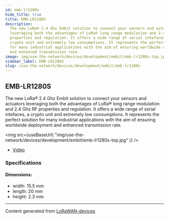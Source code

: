 ```yaml
---
id: emb-lr1280s
hide_title: true
title: EMB-LR1280S
description:
  The new LoRa® 2.4 Ghz Embit solution to connect your sensors and actuators
  leveraging both the advantages of LoRa® long range modulation and 2.4 Ghz RF
  properties and regulation. It offers a wide range of serial intefaces, a
  crypto unit and extremely low consumptions. It represents the perfect solution
  for many industrial applications with the aim of ensuring worldwide deployment
  and enhanced transmission rate.
image: img/use-the-network/devices/development/embit/emb-lr1280s-top.jpg
sidebar_label: EMB-LR1280S
slug: /use-the-network/devices/development/embit/emb-lr1280s
---
```



## EMB-LR1280S

The new LoRa® 2.4 Ghz Embit solution to connect your sensors and actuators
leveraging both the advantages of LoRa® long range modulation and 2.4 Ghz RF
properties and regulation. It offers a wide range of serial intefaces, a crypto
unit and extremely low consumptions. It represents the perfect solution for many
industrial applications with the aim of ensuring worldwide deployment and
enhanced transmission rate.

<img
  src={useBaseUrl(
    "img/use-the-network/devices/development/embit/emb-lr1280s-top.jpg"
  )}
/>

- [Video](https://www.youtube.com/watch?v=W9B9bqGjlVs)

### Specifications

#### Dimensions:

- width: 15.5 mm
- length: 20 mm
- height: 2.3 mm

---

Content generated from
[LoRaWAN-devices](https://github.com/TheThingsNetwork/lorawan-devices)
